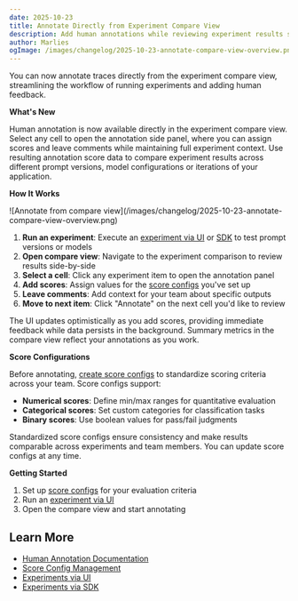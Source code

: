 ```yaml
---
date: 2025-10-23
title: Annotate Directly from Experiment Compare View
description: Add human annotations while reviewing experiment results side-by-side. Review experiment outputs, assign scores, and leave comments while viewing full experiment context.
author: Marlies
ogImage: /images/changelog/2025-10-23-annotate-compare-view-overview.png
---
```



<ChangelogHeader />

You can now annotate traces directly from the experiment compare view, streamlining the workflow of running experiments and adding human feedback.

**What's New**

Human annotation is now available directly in the experiment compare view. Select any cell to open the annotation side panel, where you can assign scores and leave comments while maintaining full experiment context. Use resulting annotation score data to compare experiment results across different prompt versions, model configurations or iterations of your application. 

**How It Works**

<Frame fullWidth>
  ![Annotate from compare view](/images/changelog/2025-10-23-annotate-compare-view-overview.png)
</Frame>

1. **Run an experiment**: Execute an [experiment via UI](/docs/evaluation/experiments/experiments-via-ui) or [SDK](/docs/evaluation/experiments/experiments-via-sdk) to test prompt versions or models
2. **Open compare view**: Navigate to the experiment comparison to review results side-by-side
3. **Select a cell**: Click any experiment item to open the annotation panel
4. **Add scores**: Assign values for the [score configs](/faq/all/manage-score-configs) you've set up
5. **Leave comments**: Add context for your team about specific outputs
6. **Move to next item**: Click "Annotate" on the next cell you'd like to review

The UI updates optimistically as you add scores, providing immediate feedback while data persists in the background. Summary metrics in the compare view reflect your annotations as you work.

**Score Configurations**

Before annotating, [create score configs](/faq/all/manage-score-configs) to standardize scoring criteria across your team. Score configs support:

- **Numerical scores**: Define min/max ranges for quantitative evaluation
- **Categorical scores**: Set custom categories for classification tasks
- **Binary scores**: Use boolean values for pass/fail judgments

Standardized score configs ensure consistency and make results comparable across experiments and team members. You can update score configs at any time.

**Getting Started**

1. Set up [score configs](/faq/all/manage-score-configs) for your evaluation criteria
2. Run an [experiment via UI](/docs/evaluation/experiments/experiments-via-ui)
3. Open the compare view and start annotating

## Learn More

- [Human Annotation Documentation](/docs/evaluation/evaluation-methods/annotation)
- [Score Config Management](/faq/all/manage-score-configs)
- [Experiments via UI](/docs/evaluation/experiments/experiments-via-ui)
- [Experiments via SDK](/docs/evaluation/experiments/experiments-via-sdk)
